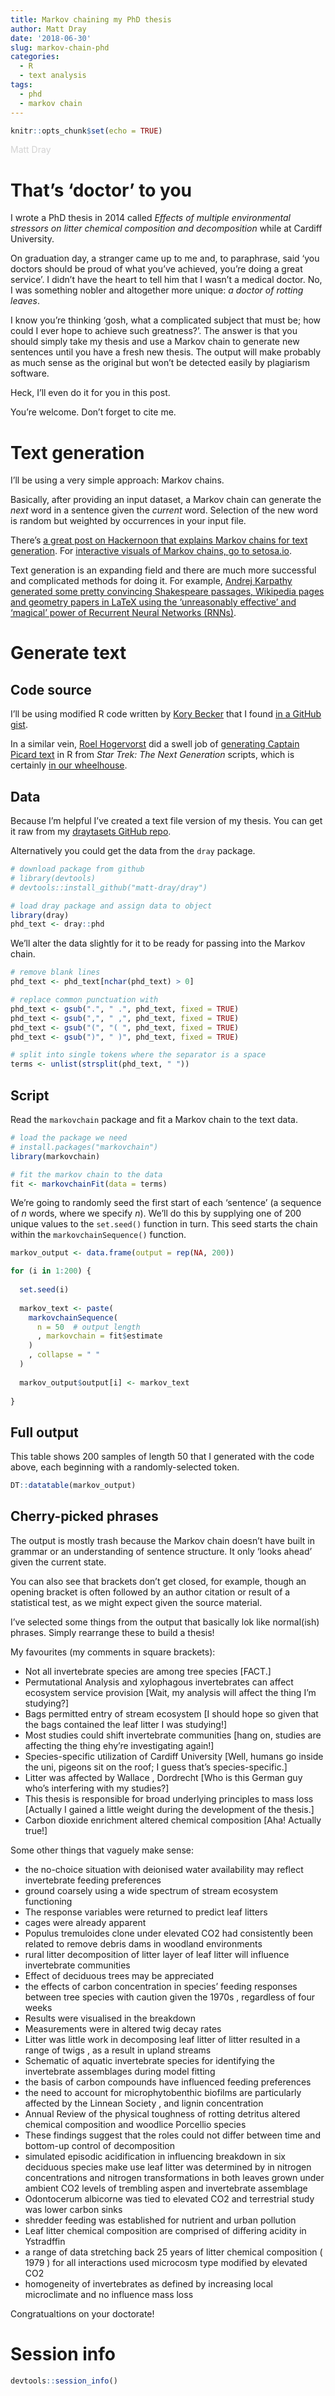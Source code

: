 ```yaml
---
title: Markov chaining my PhD thesis
author: Matt Dray
date: '2018-06-30'
slug: markov-chain-phd
categories:
  - R
  - text analysis
tags:
  - phd
  - markov chain
---
```


```r
knitr::opts_chunk$set(echo = TRUE)
```

<span style="color:lightgray">Matt Dray</span>

# That's 'doctor' to you

I wrote a PhD thesis in 2014 called *Effects of multiple environmental stressors on litter chemical composition and decomposition* while at Cardiff University.

On graduation day, a stranger came up to me and, to paraphrase, said 'you doctors should be proud of what you've achieved, you're doing a great service'. I didn't have the heart to tell him that I wasn't a medical doctor. No, I was something nobler and altogether more unique: *a doctor of rotting leaves*.

I know you're thinking 'gosh, what a complicated subject that must be; how could I ever hope to achieve such greatness?'. The answer is that you should simply take my thesis and use a Markov chain to generate new sentences until you have a fresh new thesis. The output will make probably as much sense as the original but won't be detected easily by plagiarism software.

Heck, I'll even do it for you in this post.

You're welcome. Don't forget to cite me.

# Text generation

I'll be using a very simple approach: Markov chains.

Basically, after providing an input dataset, a Markov chain can generate the *next* word in a sentence given the *current* word. Selection of the new word is random but weighted by occurrences in your input file.

There's [a great post on Hackernoon that explains Markov chains for text generation](https://hackernoon.com/automated-text-generator-using-markov-chain-de999a41e047). For [interactive visuals of Markov chains, go to setosa.io](http://setosa.io/ev/markov-chains/).

Text generation is an expanding field and there are much more successful and complicated methods for doing it. For example, [Andrej Karpathy generated some pretty convincing Shakespeare passages, Wikipedia pages and geometry papers in LaTeX using the 'unreasonably effective' and 'magical' power of Recurrent Neural Networks (RNNs)](http://karpathy.github.io/2015/05/21/rnn-effectiveness/).

# Generate text

## Code source

I'll be using modified R code written by [Kory Becker](http://www.primaryobjects.com/) that I found [in a GitHub gist](https://gist.github.com/primaryobjects/4c7cca705eeba0d8bad6).

In a similar vein, [Roel Hogervorst](https://rmhogervorst.nl/) did a swell job of [generating Captain Picard text](http://rmhogervorst.nl/cleancode/blog/2017/01/21/content/post/2017-01-21-markov-chain/) in R from *Star Trek: The Next Generation* scripts, which is certainly [in our wheelhouse](https://www.rostrum.blog/2018/04/14/r-trek-exploring-stardates/).

## Data

Because I'm helpful I've created a text file version of my thesis. You can get it raw from my [draytasets GitHub repo](https://github.com/matt-dray/draytasets).

Alternatively you could get the data from the `dray` package.

```r
# download package from github
# library(devtools)
# devtools::install_github("matt-dray/dray")

# load dray package and assign data to object
library(dray)
phd_text <- dray::phd
```

We'll alter the data slightly for it to be ready for passing into the Markov chain.

```r
# remove blank lines
phd_text <- phd_text[nchar(phd_text) > 0]

# replace common punctuation with 
phd_text <- gsub(".", " .", phd_text, fixed = TRUE)
phd_text <- gsub(",", " ,", phd_text, fixed = TRUE)
phd_text <- gsub("(", "( ", phd_text, fixed = TRUE)
phd_text <- gsub(")", " )", phd_text, fixed = TRUE)

# split into single tokens where the separator is a space
terms <- unlist(strsplit(phd_text, " "))
```

## Script

Read the `markovchain` package and fit a Markov chain to the text data.

```r
# load the package we need
# install.packages("markovchain")
library(markovchain)

# fit the markov chain to the data
fit <- markovchainFit(data = terms)
```

We're going to randomly seed the first start of each 'sentence' (a sequence of *n* words, where we specify *n*). We'll do this by supplying one of 200 unique values to the `set.seed()` function in turn. This seed starts the chain within the `markovchainSequence()` function.

```r

markov_output <- data.frame(output = rep(NA, 200))

for (i in 1:200) {
  
  set.seed(i)
  
  markov_text <- paste(
    markovchainSequence(
      n = 50  # output length
      , markovchain = fit$estimate
    )
    , collapse = " "
  )
  
  markov_output$output[i] <- markov_text
  
}
```

## Full output

This table shows 200 samples of length 50 that I generated with the code above, each beginning with a randomly-selected token.

```r
DT::datatable(markov_output)
```

## Cherry-picked phrases

The output is mostly trash because the Markov chain doesn't have built in grammar or an understanding of sentence structure. It only 'looks ahead' given the current state.

You can also see that brackets don't get closed, for example, though an opening bracket is often followed by an author citation or result of a statistical test, as we might expect given the source material.

I've selected some things from the output that basically lok like normal(ish) phrases. Simply rearrange these to build a thesis!

My favourites (my comments in square brackets):

* Not all invertebrate species are among tree species [FACT.]
* Permutational Analysis and xylophagous invertebrates can affect ecosystem service provision [Wait, my analysis will affect the thing I'm studying?]
* Bags permitted entry of stream ecosystem [I should hope so given that the bags contained the leaf litter I was studying!]
* Most studies could shift invertebrate communities [hang on, studies are affecting the thing ehy're investigating again!]
* Species-specific utilization of Cardiff University [Well, humans go inside the uni, pigeons sit on the roof; I guess that's species-specific.]
* Litter was affected by Wallace , Dordrecht [Who is this German guy who's interfering with my studies?]
* This thesis is responsible for broad underlying principles to mass loss [Actually I gained a little weight during the development of the thesis.]
* Carbon dioxide enrichment altered chemical composition [Aha! Actually true!]

Some other things that vaguely make sense:

* the no-choice situation with deionised water availability may reflect invertebrate feeding preferences
* ground coarsely using a wide spectrum of stream ecosystem functioning
* The response variables were returned to predict leaf litters
* cages were already apparent
* Populus tremuloides clone under elevated CO2 had consistently been related to remove debris dams in woodland environments
* rural litter decomposition of litter layer of leaf litter will influence invertebrate communities
* Effect of deciduous trees may be appreciated
* the effects of carbon concentration in species’ feeding responses between tree species with caution given the 1970s , regardless of four weeks
* Results were visualised in the breakdown
* Measurements were in altered twig decay rates
* Litter was little work in decomposing leaf litter of litter resulted in a range of twigs , as a result in upland streams
* Schematic of aquatic invertebrate species for identifying the invertebrate assemblages during model fitting
* the basis of carbon compounds have influenced feeding preferences
* the need to account for microphytobenthic biofilms are particularly affected by the Linnean Society , and lignin concentration
* Annual Review of the physical toughness of rotting detritus altered chemical composition and woodlice Porcellio species
* These findings suggest that the roles could not differ between time and bottom-up control of decomposition 
* simulated episodic acidification in influencing breakdown in six deciduous species make use leaf litter was determined by in nitrogen concentrations and nitrogen transformations in both leaves grown under ambient CO2 levels of trembling aspen and invertebrate assemblage
* Odontocerum albicorne was tied to elevated CO2 and terrestrial study was lower carbon sinks
* shredder feeding was established for nutrient and urban pollution
* Leaf litter chemical composition are comprised of differing acidity in Ystradffin
* a range of data stretching back 25 years of litter chemical composition ( 1979 ) for all interactions used microcosm type modified by elevated CO2
* homogeneity of invertebrates as defined by increasing local microclimate and no influence mass loss

Congratualtions on your doctorate!

# Session info

```r
devtools::session_info()
```